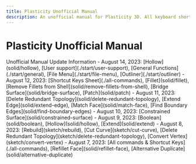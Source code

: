 ```yaml
---
title: Plasticity Unofficial Manual
description: An unofficial manual for Plasticity 3D. All keyboard shortcuts. Updated daily!
---
```


# Plasticity Unofficial Manual

<Cards>
    <Card title="All commands & Shortcut Keys" href="./all-commands" />
    <Card title="Getting Started" href="./start" />
    <Card title="3D Viewport" href="./3d-viewport" />
    <Card title="Tools" href="./tool" />
    <Card title="Common Commands" href="./common" />
    <Card title="Sketch Commands" href="./sketch" />
    <Card title="Solid Commands" href="./solid" />
    <Card title="CAD Essentials" href="./cad-essentials" />
</Cards>

<Callout type="info" emoji="ℹ️">
Unofficial Manual Update Information
- August 14, 2023: [Hollow](solid/hollow), [User support](./start/user-support), [General Functions](./start/general), [File Menu](./start/file-menu), [Outliner](./start/outliner)
- August 12, 2023: [Shortcut Keys Sheet](./all-commands), [Fillet](solid/fillet), [Remove Fillets from Shell](solid/remove-fillets-from-shell), [Bridge Surface](solid/bridge-surface), [Patch](solid/patch)
- August 11, 2023: [Delete Redundant Topology](solid/delete-redundant-topology), [Extend Edge](solid/extend-edge), [Match Face](solid/match-face), [Find Boundary Edges](solid/find-boundary-edges)
- August 10, 2023: [Constrained Surface](solid/constrained-surface)
- August 9, 2023: [Boolean](solid/boolean), [Hollow](solid/hollow), [Extend](solid/extend) 
- August 8, 2023: [Rebuild](sketch/rebuild), [Cut Curve](sketch/cut-curve), [Delete Redundant Topology](sketch/delete-redundant-topology), [Convert Vertex](sketch/convert-vertex) 
- August 7, 2023: [All commands & Shortcut Keys](./all-commands), [Refillet Face](solid/refillet-face), [Alternative Duplicate](solid/alternative-duplicate) 
</Callout>


